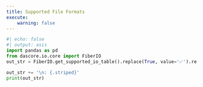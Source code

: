 ```yaml
---
title: Supported File Formats
execute:
    warning: false
---
```


```python
#| echo: false
#| output: asis
import pandas as pd
from dascore.io.core import FiberIO
out_str = FiberIO.get_supported_io_table().replace(True, value='✅').replace(False, value='❌').to_markdown(index=False, stralign="center")

out_str += '\n: {.striped}'
print(out_str)
```
